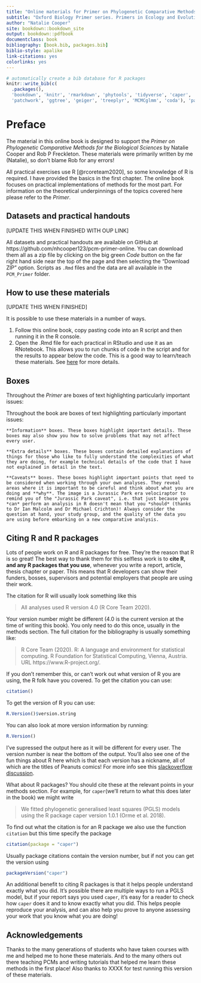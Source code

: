 ```yaml
--- 
title: "Online materials for Primer on Phylogenetic Comparative Methods for the Biological Sciences"
subtitle: "Oxford Biology Primer series. Primers in Ecology and Evolutionary Biology."
author: "Natalie Cooper"
site: bookdown::bookdown_site
output: bookdown::pdfbook
documentclass: book
bibliography: [book.bib, packages.bib]
biblio-style: apalike
link-citations: yes
colorlinks: yes
---
```


```r
# automatically create a bib database for R packages
knitr::write_bib(c(
  .packages(), 
  'bookdown', 'knitr', 'rmarkdown', 'phytools', 'tidyverse', 'caper', 'ape', 'measurements',
  'patchwork', 'ggtree', 'geiger', 'treeplyr', 'MCMCglmm', 'coda'), 'packages.bib')
```

# Preface {-}

The material in this online book is designed to support the *Primer on Phylogenetic Comparative Methods for the Biological Sciences* by Natalie Cooper and Rob P Freckleton. These materials were primarily written by me (Natalie), so don't blame Rob for any errors! 

All practical exercises use R [@rcoreteam2020], so some knowledge of R is required. I have provided the basics in the first chapter. The online book focuses on practical implementations of methods for the most part. For information on the theoretical underpinnings of the topics covered here please refer to the *Primer*. 

## Datasets and practical handouts {-}
[UPDATE THIS WHEN FINISHED WITH OUP LINK]

All datasets and practical handouts are available on GitHub at https://github.com/nhcooper123/pcm-primer-online. You can download them all as a zip file by clicking on the big green *Code* button on the far right hand side near the top of the page and then selecting the "Download ZIP" option. Scripts as `.Rmd` files and the data are all available in the `PCM_Primer` folder.

## How to use these materials {-}
[UPDATE THIS WHEN FINISHED]

It is possible to use these materials in a number of ways.

1. Follow this online book, copy pasting code into an R script and then running it in the R console.
2. Open the .Rmd file for each practical in RStudio and use it as an RNotebook. 
This allows you to run chunks of code in the script and for the results to appear below the code. 
This is a good way to learn/teach these materials.
See [here](http://rmarkdown.rstudio.com/r_notebooks.html) for more details.

## Boxes {-}

Throughout the *Primer* are boxes of text highlighting particularly important issues:

Throughout the book are boxes of text highlighting particularly important issues:

```block
**Information** boxes. These boxes highlight important details. These boxes may also show you how to solve problems that may not affect every user.
```

```block
**Extra details** boxes. These boxes contain detailed explanations of things for those who like to fully understand the complexities of what they are doing, for example technical details of the code that I have not explained in detail in the text.
```

```block
**Caveats** boxes. These boxes highlight important points that need to be considered when working through your own analyses. They reveal areas where it is important to be careful and think about what you are doing and **why**. The image is a Jurassic Park era velociraptor to remind you of the "Jurassic Park caveat", i.e. that just because you *can* perform an analysis in R doesn't mean that you *should* (thanks to Dr Ian Malcolm and Dr Michael Crichton)! Always consider the question at hand, your study group, and the quality of the data you are using before embarking on a new comparative analysis. 
```

## Citing R and R packages {-}

Lots of people work on R and R packages for free. They're the reason that R is so great! The best way to thank them for this selfless work is to **cite R, and any R packages that you use**, whenever you write a report, article, thesis chapter or paper. This means that R developers can show their funders, bosses, supervisors and potential employers that people are using their work. 

The citation for R will usually look something like this

> All analyses used R version 4.0 (R Core Team 2020). 

Your version number might be different (4.0 is the current version at the time of writing this book). You only need to do this once, usually in the methods section. The full citation for the bibliography is usually something like: 

> R Core Team (2020). R: A language and environment for statistical computing. R Foundation for Statistical Computing, Vienna, Austria. URL https://www.R-project.org/.

If you don't remember this, or can't work out what version of R you are using, the R folk have you covered. To get the citation you can use:
```r
citation()
```

To get the version of R you can use:
```r
R.Version()$version.string
```

You can also look at more version information by running:
```r
R.Version()
```

I've supressed the output here as it will be different for every user. The version number is near the bottom of the output. You'll also see one of the fun things about R here which is that each version has a nickname, all of which are the titles of Peanuts comics! For more info see this [slackoverflow discussion](https://stackoverflow.com/questions/13478375/is-there-any-authoritative-documentation-on-r-release-nicknames/36694119#36694119).

What about R packages? You should cite these at the relevant points in your methods section. For example, for `caper`(we'll return to what this does later in the book) we might write

> We fitted phylogenetic generalised least squares (PGLS) models using the R package caper version 1.0.1 (Orme et al. 2018).

To find out what the citation is for an R package we also use the function `citation` but this time specify the package
```r
citation(package = "caper")
```

Usually package citations contain the version number, but if not you can get the version using 
```r
packageVersion("caper")
```

An additional benefit to citing R packages is that it helps people understand exactly what you did. It's possible there are multiple ways to run a PGLS model, but if your report says you used `caper`, it's easy for a reader to check how `caper` does it and to know exactly what you did. This helps people reproduce your analysis, and can also help you prove to anyone assessing your work that you know what you are doing!

## Acknowledgements {-}

Thanks to the many generations of students who have taken courses with me and helped me to hone these materials. And to the many others out there teaching PCMs and writing tutorials that helped me learn these methods in the first place! Also thanks to XXXX for test running this version of these materials.
